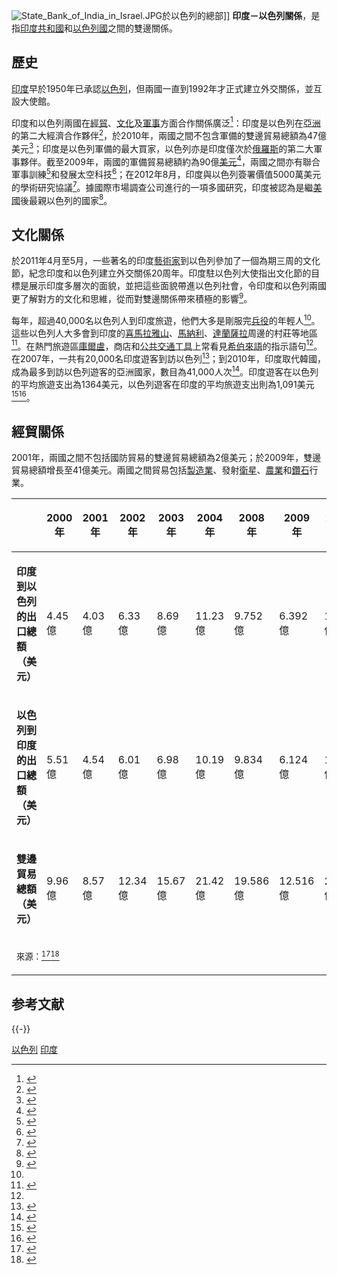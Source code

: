 {{Infobox Bilateral relations|印度－以色列|India|Israel|map=India Israel Locator.svg}}
[[File:State_Bank_of_India_in_Israel.JPG|thumb]]於以色列的總部]]
'''印度－以色列關係'''，是指[[印度共和國|印度共和國]]和[[以色列國|以色列國]]之間的雙邊關係。

== 歷史 ==
[[印度|印度]]早於1950年已承認[[以色列|以色列]]，但兩國一直到1992年才正式建立外交關係，並互設大使館。

印度和以色列兩國在[[經貿|經貿]]、[[文化|文化]]及[[軍事|軍事]]方面合作關係廣泛<ref>{{cite web |last=Pfeffer |first=Anshel |url=http://www.haaretz.com/hasen/spages/1042322.html |title=India-Israel relations |publisher=Haaretz.com |date=2008-12-01 |accessdate=2013-06-17 |archive-date=2010-04-14 |archive-url=https://web.archive.org/web/20100414012843/http://www.haaretz.com/hasen/spages/1042322.html |dead-url=no }}</ref>：印度是以色列在[[亞洲|亞洲]]的第二大經濟合作夥伴<ref>{{Cite web |url=http://www.ficci.com/international/countries/israel/israel-commercialrelations.htm |title=India-Israel Commercial Relations |accessdate=2014-07-18 |archive-date=2007-01-03 |archive-url=https://web.archive.org/web/20070103015020/http://www.ficci.com/international/countries/israel/israel-commercialrelations.htm |dead-url=yes }}</ref>，於2010年，兩國之間不包含軍備的雙邊貿易總額為47億美元<ref name="UPI ISH">{{cite web | url=http://www.upi.com/Business_News/Security-Industry/2011/06/06/Israel-signs-high-tech-deal-with-India/UPI-41641307392006/ | title=Israel signs high-tech deal with India | publisher=United Press International | date=6 June 2011 | accessdate=October 7, 2012 | archive-date=2019-06-17 | archive-url=https://web.archive.org/web/20190617061005/https://www.upi.com/Business_News/Security-Industry/2011/06/06/Israel-signs-high-tech-deal-with-India/UPI-41641307392006/ | dead-url=no }}</ref>；印度是以色列軍備的最大買家，以色列亦是印度僅次於[[俄羅斯|俄羅斯]]的第二大軍事夥伴。截至2009年，兩國的軍備貿易總額約為90億[[美元|美元]]<ref>{{cite news |url=http://articles.timesofindia.indiatimes.com/2010-01-19/india/28119010_1_largest-ever-defence-deal-second-largest-defence-supplier-sensitive-technology-control-requirements |work=The Times Of India |title=India to hold wide-ranging strategic talks with US, Israel |date=2010-01-19 |access-date=2014-07-18 |archive-url=https://archive.is/20120707084501/http://articles.timesofindia.indiatimes.com/2010-01-19/india/28119010_1_largest-ever-defence-deal-second-largest-defence-supplier-sensitive-technology-control-requirements |archive-date=2012-07-07 |dead-url=yes }}</ref>，兩國之間亦有聯合軍事訓練<ref>{{cite news |url=http://www.latimes.com/news/nationworld/world/la-fg-indiaisrael29-2008nov29,0,440564.story |work=Los Angeles Times |first=Richard |last=Boudreaux |title=Israel has 'no doubt' citizens were targeted |date=2008-11-29 |accessdate=2014-07-18 |archive-date=2008-12-16 |archive-url=https://web.archive.org/web/20081216141828/http://www.latimes.com/news/nationworld/world/la-fg-indiaisrael29-2008nov29,0,440564.story |dead-url=no }}</ref>和發展太空科技<ref name="edition.cnn.com">{{cite web |url=http://edition.cnn.com/2009/WORLD/asiapcf/03/21/india.satellite/index.html?iref=mpstoryview |title=India to launch Israel-backed satellite |publisher=Edition.cnn.com |date=2009-03-21 |accessdate=2013-06-17 |archive-date=2018-06-23 |archive-url=https://web.archive.org/web/20180623221917/http://edition.cnn.com/2009/WORLD/asiapcf/03/21/india.satellite/index.html?iref=mpstoryview |dead-url=no }}</ref>；在2012年8月，印度與以色列簽署價值5000萬美元的學術研究協議<ref>{{cite web |last=Weissberg |first=Hila |url=http://www.haaretz.com/business/india-israel-sign-50-million-academic-research-pact-1.456468 |title=India, Israel sign $50 million academic research pact, Haaretz |publisher=Haaretz.com |date=2012-08-07 |accessdate=2013-06-17 |archive-date=2015-09-24 |archive-url=https://web.archive.org/web/20150924050446/http://www.haaretz.com/business/india-israel-sign-50-million-academic-research-pact-1.456468 |dead-url=no }}</ref>。據國際市場調查公司進行的一項多國研究，印度被認為是繼[[美國|美國]]後最親以色列的國家<ref>{{Cite web |url=http://www.ynet.co.il/english/articles/0,7340,L-3696887,00.html |title=From India with Love |accessdate=2014-07-18 |archive-date=2012-09-19 |archive-url=https://archive.is/20120919150737/http://www.ynet.co.il/english/articles/0,7340,L-3696887,00.html |dead-url=no }}</ref>。

== 文化關係 ==
於2011年4月至5月，一些著名的印度[[藝術家|藝術家]]到以色列參加了一個為期三周的文化節，紀念印度和以色列建立外交關係20周年。印度駐以色列大使指出文化節的目標是展示印度多層次的面貌，並把這些面貌帶進以色列社會，令印度和以色列兩國更了解對方的文化和思維，從而對​​雙邊關係帶來積極的影響<ref name="articles.economictimes.indiatimes.com">{{Cite web |url=http://articles.economictimes.indiatimes.com/2011-04-06/news/29388871_1_indo-israel-india-and-israel-diplomatic-relations |title=Three week fest to commemorate Indo-Israel diplomatic ties |access-date=2014-07-18 |archive-date=2016-01-17 |archive-url=https://web.archive.org/web/20160117191040/http://articles.economictimes.indiatimes.com/2011-04-06/news/29388871_1_indo-israel-india-and-israel-diplomatic-relations |dead-url=no }}</ref>。

每年，超過40,000名以色列人到印度旅遊，他們大多是剛服完[[兵役|兵役]]的年輕人<ref name="articles.economictimes.indiatimes.com"/>。這些以色列人大多會到印度的[[喜馬拉雅山|喜馬拉雅山]]、[[馬納利|馬納利]]、[[達蘭薩拉|達蘭薩拉]]周邊的村莊等地區<ref name="Times of India Israeli">{{Cite web |url=http://articles.timesofindia.indiatimes.com/2007-07-02/india/27982151_1_israeli-backpackers-drug-abuse-jewish-settlements |title=A Jewish Summer in the Himalayas, THE TIMES OF INDIA |access-date=2014-07-18 |archive-date=2013-08-22 |archive-url=https://web.archive.org/web/20130822113255/http://articles.timesofindia.indiatimes.com/2007-07-02/india/27982151_1_israeli-backpackers-drug-abuse-jewish-settlements |dead-url=yes }}</ref>。在熱門旅遊區[[庫爾盧|庫爾盧]]，商店和[[公共交通工具|公共交通工具]]上常看見[[希伯來語|希伯來語]]的指示語句<ref name="Times of India Israeli"/>。在2007年，一共有20,000名印度遊客到訪以色列<ref name="indembassy.co.il">{{Cite web |url=http://www.indembassy.co.il/India-Israel%20Bilateral%20relations.htm |title=India-Israel Bilateral Relations : Culture and Tourism |accessdate=2014-07-18 |archive-date=2009-03-10 |archive-url=https://web.archive.org/web/20090310185904/http://www.indembassy.co.il/India-Israel%20Bilateral%20relations.htm |dead-url=yes }}</ref>；到2010年，印度取代韓國，成為最多到訪以色列遊客的亞洲國家，數目為41,000人次<ref>{{Cite web |url=http://www.worldtourismdirectory.com/news/9069 |title=World Tourism Directory - India replaces Korea as top Asian market for Israel |accessdate=2014-07-18 |archive-date=2015-04-04 |archive-url=https://web.archive.org/web/20150404110720/http://www.worldtourismdirectory.com/news/9069 |dead-url=yes }}</ref>。印度遊客在以色列的平均旅遊支出為1364美元，以色列遊客在印度的平均旅遊支出則為1,091美元<ref>{{Cite web |url=http://www.etravelblackboardasia.com/article.asp?id=73535&nav=109 |title=Travel Blackboard, Asia Edition - Destination News |accessdate=2014-07-18 |archive-date=2015-04-08 |archive-url=https://web.archive.org/web/20150408234455/http://www.etravelblackboardasia.com/article.asp?id=73535&nav=109 |dead-url=yes }}</ref><ref>{{Cite web |url=http://www.globes.co.il/serveen/globes/docview.asp?did=1000622828&fid=1725 |title=Globes, Israel Business Arena - News |accessdate=2014-07-18 |archive-date=2013-10-02 |archive-url=https://web.archive.org/web/20131002101816/http://www.globes.co.il/serveen/globes/docview.asp?did=1000622828&fid=1725 |dead-url=no }}</ref>。

== 經貿關係 ==
2001年，兩國之間不包括國防貿易的雙邊貿易總額為2億美元；於2009年，雙邊貿易總額增長至41億美元。兩國之間貿易包括[[製造業|製造業]]、發射[[衛星|衛星]]、[[農業|農業]]和[[鑽石|鑽石]]行業。

{| class="wikitable"
|-
!
! 2000年
! 2001年
! 2002年
! 2003年
! 2004年
! 2008年
! 2009年
! 2010年
! 2011年
! 2012年
! 2013年
|-
| '''印度到以色列的出口總額（美元）'''
| 4.45億 
| 4.03億 
| 6.33億 
| 8.69億 
| 11.23億
| 9.752億
| 6.392億
| 11.32億
| 13.561億
| 11.149億
| 12.943億 
|-
| '''以色列到印度的出口總額（美元）'''
| 5.51億 
| 4.54億 
| 6.01億 
| 6.98億 
| 10.19億 
| 9.834億
| 6.124億
| 12.11億
| 15.55億
| 11.781億
| 11.866億 
|-
| '''雙邊貿易總額（美元）'''
| 9.96億 
| 8.57億 
| 12.34億 
| 15.67億 
| 21.42億
| 19.586億
| 12.516億
| 23.43億
| 29.111億
| 22.93億
| 24.809億
|-
! colspan="12" | <small>來源：<ref>{{cite web|title=India – Israel Bilateral Trade and Economic Relations|url=http://www.moital.gov.il/NR/exeres/4B0C4DCC-EDC0-45EB-AC60-E449C9EA26FA.htm|publisher=Economic Mission of Israel in India|year=2005|access-date=2014-07-18|archive-date=2014-07-26|archive-url=https://web.archive.org/web/20140726024022/http://www.moital.gov.il/NR/exeres/4B0C4DCC-EDC0-45EB-AC60-E449C9EA26FA.htm|dead-url=no}}</ref><ref>{{cite web|title=India-Israel Economic and Commercial Relations|url=http://www.indembassy.co.il/pages.php?id=14#.U8k1FPmSx48|publisher=Embassy of India|year=2014|access-date=2014-07-18|archive-url=https://web.archive.org/web/20150505021247/http://www.indembassy.co.il/pages.php?id=14#.U8k1FPmSx48|archive-date=2015-05-05|dead-url=yes}}</ref>
|}

== 参考文献 ==
{{Reflist}}

{{-}}
{{印度外交}}
{{以色列外交}}

[[Category:印度雙邊關係|以色列]]
[[Category:以色列雙邊關係|印度]]